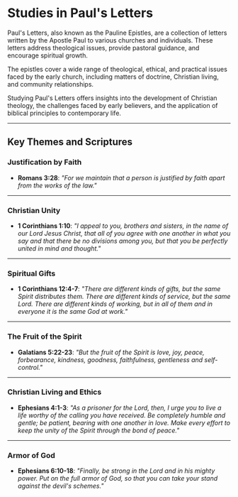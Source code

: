# Studies in Paul's Letters

Paul's Letters, also known as the Pauline Epistles, are a collection of letters written by the Apostle Paul to various churches and individuals. These letters address theological issues, provide pastoral guidance, and encourage spiritual growth.

The epistles cover a wide range of theological, ethical, and practical issues faced by the early church, including matters of doctrine, Christian living, and community relationships.

Studying Paul's Letters offers insights into the development of Christian theology, the challenges faced by early believers, and the application of biblical principles to contemporary life.

---

## Key Themes and Scriptures

### Justification by Faith
- **Romans 3:28**: *"For we maintain that a person is justified by faith apart from the works of the law."*

---

### Christian Unity
- **1 Corinthians 1:10**: *"I appeal to you, brothers and sisters, in the name of our Lord Jesus Christ, that all of you agree with one another in what you say and that there be no divisions among you, but that you be perfectly united in mind and thought."*

---

### Spiritual Gifts
- **1 Corinthians 12:4-7**: *"There are different kinds of gifts, but the same Spirit distributes them. There are different kinds of service, but the same Lord. There are different kinds of working, but in all of them and in everyone it is the same God at work."*

---

### The Fruit of the Spirit
- **Galatians 5:22-23**: *"But the fruit of the Spirit is love, joy, peace, forbearance, kindness, goodness, faithfulness, gentleness and self-control."*

---

### Christian Living and Ethics
- **Ephesians 4:1-3**: *"As a prisoner for the Lord, then, I urge you to live a life worthy of the calling you have received. Be completely humble and gentle; be patient, bearing with one another in love. Make every effort to keep the unity of the Spirit through the bond of peace."*

---

### Armor of God
- **Ephesians 6:10-18**: *"Finally, be strong in the Lord and in his mighty power. Put on the full armor of God, so that you can take your stand against the devil's schemes."*
